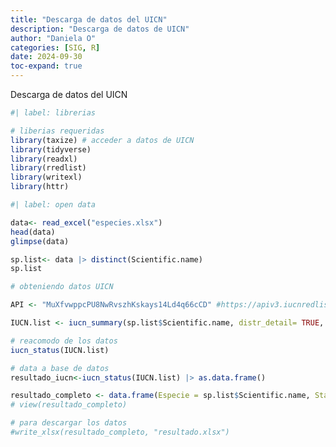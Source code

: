 ```yaml
---
title: "Descarga de datos del UICN"
description: "Descarga de datos de UICN"
author: "Daniela O"
categories: [SIG, R]
date: 2024-09-30
toc-expand: true
---
```


Descarga de datos del UICN

```r
#| label: librerias

# liberias requeridas
library(taxize) # acceder a datos de UICN
library(tidyverse)
library(readxl)
library(rredlist)
library(writexl)
library(httr)

```

```r
#| label: open data

data<- read_excel("especies.xlsx")
head(data)
glimpse(data)

```
```r
sp.list<- data |> distinct(Scientific.name)
sp.list
```
```r
# obteniendo datos UICN

API <- "MuXfvwppcPU8NwRvszhKskays14Ld4q66cCD" #https://apiv3.iucnredlist.org/, provide IUCN acess

IUCN.list <- iucn_summary(sp.list$Scientific.name, distr_detail= TRUE, key =API)

```

```r
# reacomodo de los datos 
iucn_status(IUCN.list)

# data a base de datos
resultado_iucn<-iucn_status(IUCN.list) |> as.data.frame()

resultado_completo <- data.frame(Especie = sp.list$Scientific.name, Status = resultado_iucn)
# view(resultado_completo)

# para descargar los datos
#write_xlsx(resultado_completo, "resultado.xlsx")


```

